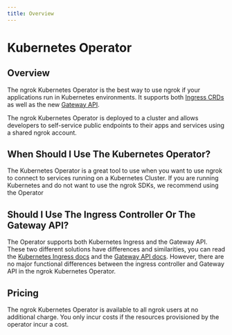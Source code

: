 ```yaml
---
title: Overview
---
```


# Kubernetes Operator

## Overview

The ngrok Kubernetes Operator is the best way to use ngrok if your
applications run in Kubernetes environments. It supports both [Ingress CRDs](https://kubernetes.io/docs/concepts/services-networking/ingress/) as well as the new [Gateway API](https://gateway-api.sigs.k8s.io/).

The ngrok Kubernetes Operator is deployed to a cluster and allows developers to self-service public endpoints to their apps and services using a shared ngrok account.

## When Should I Use The Kubernetes Operator?

The Kubernetes Operator is a great tool to use when you want to use ngrok to connect to services running on a Kubernetes Cluster. If you are running Kubernetes and do not want to use the ngrok SDKs, we recommend using the Operator

## Should I Use The Ingress Controller Or The Gateway API?

The Operator supports both Kubernetes Ingress and the Gateway API. These two different solutions have differences and similarities, you can read the [Kubernetes Ingress docs](https://kubernetes.io/docs/concepts/services-networking/ingress/) and the [Gateway API docs](https://gateway-api.sigs.k8s.io/). However, there are no major functional differences between the ingress controller and Gateway API in the ngrok Kubernetes Operator.

## Pricing

The ngrok Kubernetes Operator is available to all ngrok users at no
additional charge. You only incur costs if the resources provisioned by the
operator incur a cost.
